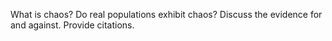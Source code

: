 
What is chaos?
Do real populations exhibit chaos? Discuss the evidence for and against. Provide citations.

